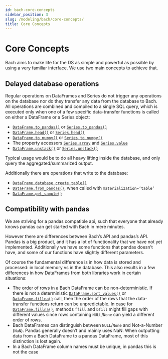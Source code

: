 ```yaml
---
id: bach-core-concepts
sidebar_position: 3
slug: /modeling/bach/core-concepts/
title: Core Concepts
---
```


# Core Concepts

Bach aims to make life for the DS as simple and powerful as possible by using a very familiar interface. We
use two main concepts to achieve that.

## Delayed database operations

Regular operations on DataFrames and Series do not trigger any operations on the database nor do they
transfer any data from the database to Bach. All operations are combined and compiled to a single SQL query,
which is executed only when one of a few specific data-transfer functions is called on either a DataFrame or
a Series object:

* [`DataFrame.to_pandas()`](/modeling/bach/api-reference/DataFrame/bach.DataFrame.to_pandas.mdx) or [`Series.to_pandas()`](/modeling/bach/api-reference/Series/bach.Series.to_pandas.mdx)
* [`DataFrame.head()`](/modeling/bach/api-reference/DataFrame/bach.DataFrame.head.mdx) or [`Series.head()`](/modeling/bach/api-reference/Series/bach.Series.head.mdx)
* [`DataFrame.to_numpy()`](/modeling/bach/api-reference/DataFrame/bach.DataFrame.to_numpy.mdx) or [`Series.to_numpy()`](/modeling/bach/api-reference/Series/bach.Series.to_numpy.mdx)
* The property accessors [`Series.array`](/modeling/bach/api-reference/Series/bach.Series.array.mdx) and [`Series.value`](/modeling/bach/api-reference/Series/bach.Series.value.mdx)
* [`DataFrame.unstack()`](/modeling/bach/api-reference/DataFrame/bach.DataFrame.unstack.mdx) or [`Series.unstack()`](/modeling/bach/api-reference/Series/bach.Series.unstack.mdx)

Typical usage would be to do all heavy lifting inside the database, and only query the aggregated/summarized
output.

Additionally there are operations that write to the database:

* [`DataFrame.database_create_table()`](/modeling/bach/api-reference/DataFrame/bach.DataFrame.database_create_table.mdx)
* [`DataFrame.from_pandas()`](/modeling/bach/api-reference/DataFrame/bach.DataFrame.from_pandas.mdx), when called with `materialization=’table’`
* [`DataFrame.get_sample()`](/modeling/bach/api-reference/DataFrame/bach.DataFrame.get_sample.mdx)

## Compatibility with pandas

We are striving for a pandas compatible api, such that everyone that already knows pandas can get started
with Bach in mere minutes.

However there are differences between Bach’s API and pandas’s API. Pandas is a big product, and it has a lot
of functionality that we have not yet implemented. Additionally we have some functions that pandas doesn’t
have, and some of our functions have slightly different parameters.

Of course the fundamental difference is in how data is stored and processed: in local memory vs in the
database. This also results in a few differences in how DataFrames from both libraries work in certain
situations:

* The order of rows in a Bach DataFrame can be non-deterministic. If there is not a deterministic
[`DataFrame.sort_values()`](/modeling/bach/api-reference/DataFrame/bach.DataFrame.sort_values.mdx) or [`DataFrame.fillna()`](/modeling/bach/api-reference/DataFrame/bach.DataFrame.fillna.mdx) call, then the order of the rows that the data-transfer
functions return can be unpredictable. In case for [`DataFrame.fillna()`](/modeling/bach/api-reference/DataFrame/bach.DataFrame.fillna.mdx), methods `ffill` and `bfill` might fill gaps
with different values since rows containing `NULL`/`None` can yield a different order of rows.
* Bach DataFrames can distinguish between `NULL`/`None` and Not-a-Number (`NaN`). Pandas generally doesn’t
and mainly uses NaN. When outputting data from a Bach DataFrame to a pandas DataFrame, most of this
distinction is lost again.
* In a Bach DataFrame column names must be unique, in pandas this is not the case
